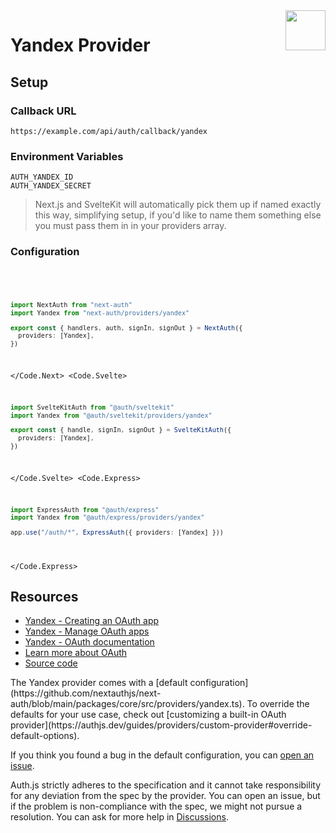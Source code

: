 
<img align="right" src="/img/providers/yandex.svg" height="64" width="64" />

# Yandex Provider

## Setup

### Callback URL

```
https://example.com/api/auth/callback/yandex
```

### Environment Variables

```
AUTH_YANDEX_ID
AUTH_YANDEX_SECRET
```

> Next.js and SvelteKit will automatically pick them up if named exactly this way, simplifying
> setup, if you'd like to name them something else you must pass them in in your providers array.

### Configuration

<Code>
  <Code.Next>

```ts filename="/auth.ts"
import NextAuth from "next-auth"
import Yandex from "next-auth/providers/yandex"

export const { handlers, auth, signIn, signOut } = NextAuth({
  providers: [Yandex],
})
```

  </Code.Next>
  <Code.Svelte>

```ts filename="/src/auth.ts"
import SvelteKitAuth from "@auth/sveltekit"
import Yandex from "@auth/sveltekit/providers/yandex"

export const { handle, signIn, signOut } = SvelteKitAuth({
  providers: [Yandex],
})
```

  </Code.Svelte>
  <Code.Express>

```ts filename="/src/app.ts"
import ExpressAuth from "@auth/express"
import Yandex from "@auth/express/providers/yandex"

app.use("/auth/*", ExpressAuth({ providers: [Yandex] }))
```

  </Code.Express>
</Code>

## Resources

- [Yandex - Creating an OAuth app](https://yandex.com/dev/id/doc/en/register-client#create)
- [Yandex - Manage OAuth apps](https://oauth.yandex.com/)
- [Yandex - OAuth documentation](https://yandex.com/dev/id/doc/en/)
- [Learn more about OAuth](https://authjs.dev/concepts/oauth)
- [Source code](https://github.com/nextauthjs/next-auth/blob/main/packages/core/src/providers/yandex.ts)

<Callout>
  The Yandex provider comes with a [default
  configuration](https://github.com/nextauthjs/next-auth/blob/main/packages/core/src/providers/yandex.ts).
  To override the defaults for your use case, check out [customizing a built-in
  OAuth
  provider](https://authjs.dev/guides/providers/custom-provider#override-default-options).
</Callout>

If you think you found a bug in the default configuration, you can [open an issue](https://authjs.dev/new/provider-issue).

Auth.js strictly adheres to the specification and it cannot take responsibility for any deviation from
the spec by the provider. You can open an issue, but if the problem is non-compliance with the spec,
we might not pursue a resolution. You can ask for more help in [Discussions](https://authjs.dev/new/github-discussions).
